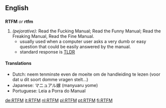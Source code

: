 ==English==

==={{initialism}}===
'''RTFM''' ''or'' '''rtfm'''
# ''(pejorative):'' Read the Fucking Manual; Read the Funny Manual; Read the Freaking Manual, Read the Fine Manual.
#* usually used when a computer user asks a very dumb or easy question that could be easily answered by the manual.
#* standard response is [[TLDR]]

====Translations====
*Dutch: neem tenminste even de moeite om de handleiding te lezen (voor dat u dit soort domme vragen stelt...)
*Japanese: マニュアル嫁 (manyuaru yome)
*Portuguese: Leia a Porra do Manual

[[de:RTFM]]
[[it:RTFM]]
[[nl:RTFM]]
[[pl:RTFM]]
[[pt:RTFM]]
[[fi:RTFM]]